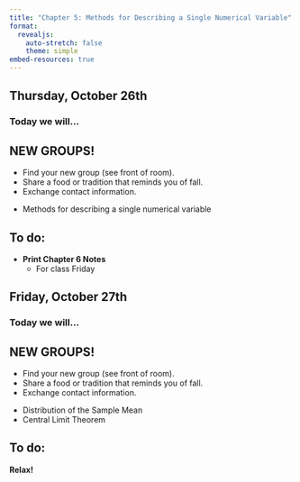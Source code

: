 ```yaml
---
title: "Chapter 5: Methods for Describing a Single Numerical Variable"
format: 
  revealjs:
    auto-stretch: false
    theme: simple
embed-resources: true
---
```


## Thursday, October 26th
### Today we will...

::: callout-note
## NEW GROUPS!

+ Find your new group (see front of room).
+ Share a food or tradition that reminds you of fall.
+ Exchange contact information.
:::

+ Methods for describing a single numerical variable

## To do:

+ **Print Chapter 6 Notes**
  + For class Friday

## Friday, October 27th
### Today we will...

::: callout-note
## NEW GROUPS!

+ Find your new group (see front of room).
+ Share a food or tradition that reminds you of fall.
+ Exchange contact information.
:::

+ Distribution of the Sample Mean
+ Central Limit Theorem

## To do:

**Relax!**
  
  
